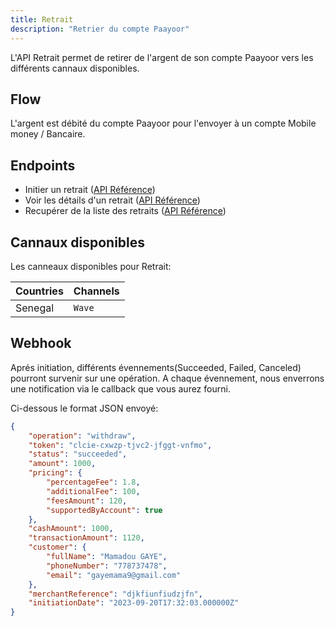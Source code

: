 ```yaml
---
title: Retrait
description: "Retrier du compte Paayoor"
---
```


L'API Retrait permet de retirer de l'argent de son compte Paayoor vers les différents cannaux disponibles.

## Flow

L'argent est débité du compte Paayoor pour l'envoyer à un compte Mobile money / Bancaire.

## Endpoints

- Initier un retrait ([API Référence](/api-reference/endpoint/post-withdraw))
- Voir les détails d'un retrait ([API Référence](/api-reference/endpoint/get-withdraw))
- Recupérer de la liste des retraits ([API Référence](/api-reference/endpoint/get-withdraws))

## Cannaux disponibles

Les canneaux disponibles pour Retrait:

| Countries | Channels         |
| --------- | ---------------- |
| Senegal   | `Wave`           |

## Webhook

Aprés initiation, différents évennements(Succeeded, Failed, Canceled) pourront survenir sur une opération. 
A chaque évennement, nous enverrons une notification via le callback que vous aurez fourni.

Ci-dessous le format JSON envoyé:

```json
{
    "operation": "withdraw",
    "token": "clcie-cxwzp-tjvc2-jfggt-vnfmo",
    "status": "succeeded",
    "amount": 1000,
    "pricing": {
        "percentageFee": 1.8,
        "additionalFee": 100,
        "feesAmount": 120,
        "supportedByAccount": true
    },
    "cashAmount": 1000,
    "transactionAmount": 1120,
    "customer": {
        "fullName": "Mamadou GAYE",
        "phoneNumber": "778737478",
        "email": "gayemama9@gmail.com"
    },
    "merchantReference": "djkfiunfiudzjfn",
    "initiationDate": "2023-09-20T17:32:03.000000Z"
}
```

